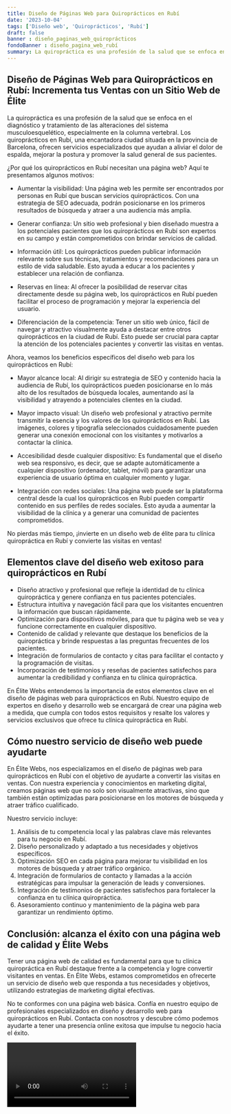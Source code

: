 ```yaml
---
title: Diseño de Páginas Web para Quiroprácticos en Rubí
date: '2023-10-04'
tags: ['Diseño web', 'Quiroprácticos', 'Rubí']
draft: false
banner : diseño_paginas_web_quiroprácticos
fondoBanner : diseño_pagina_web_rubí
summary: La quiropráctica es una profesión de la salud que se enfoca en el diagnóstico y tratamiento de las alteraciones del sistema musculoesquelético, especialmente en la columna vertebral. Los quiroprácticos en Rubí, una encantadora ciudad situada en la provincia de Barcelona, ofrecen servicios especializados que ayudan a aliviar el dolor de espalda, mejorar la postura y promover la salud general de sus pacientes.
---
```


## **Diseño de Páginas Web para Quiroprácticos en Rubí: Incrementa tus Ventas con un Sitio Web de Élite**

La quiropráctica es una profesión de la salud que se enfoca en el diagnóstico y tratamiento de las alteraciones del sistema musculoesquelético, especialmente en la columna vertebral. Los quiroprácticos en Rubí, una encantadora ciudad situada en la provincia de Barcelona, ofrecen servicios especializados que ayudan a aliviar el dolor de espalda, mejorar la postura y promover la salud general de sus pacientes.

¿Por qué los quiroprácticos en Rubí necesitan una página web? Aquí te presentamos algunos motivos:

- Aumentar la visibilidad: Una página web les permite ser encontrados por personas en Rubí que buscan servicios quiroprácticos. Con una estrategia de SEO adecuada, podrán posicionarse en los primeros resultados de búsqueda y atraer a una audiencia más amplia.

- Generar confianza: Un sitio web profesional y bien diseñado muestra a los potenciales pacientes que los quiroprácticos en Rubí son expertos en su campo y están comprometidos con brindar servicios de calidad.

- Información útil: Los quiroprácticos pueden publicar información relevante sobre sus técnicas, tratamientos y recomendaciones para un estilo de vida saludable. Esto ayuda a educar a los pacientes y establecer una relación de confianza.

- Reservas en línea: Al ofrecer la posibilidad de reservar citas directamente desde su página web, los quiroprácticos en Rubí pueden facilitar el proceso de programación y mejorar la experiencia del usuario.

- Diferenciación de la competencia: Tener un sitio web único, fácil de navegar y atractivo visualmente ayuda a destacar entre otros quiroprácticos en la ciudad de Rubí. Esto puede ser crucial para captar la atención de los potenciales pacientes y convertir las visitas en ventas.

Ahora, veamos los beneficios específicos del diseño web para los quiroprácticos en Rubí:

- Mayor alcance local: Al dirigir su estrategia de SEO y contenido hacia la audiencia de Rubí, los quiroprácticos pueden posicionarse en lo más alto de los resultados de búsqueda locales, aumentando así la visibilidad y atrayendo a potenciales clientes en la ciudad.

- Mayor impacto visual: Un diseño web profesional y atractivo permite transmitir la esencia y los valores de los quiroprácticos en Rubí. Las imágenes, colores y tipografía seleccionados cuidadosamente pueden generar una conexión emocional con los visitantes y motivarlos a contactar la clínica.

- Accesibilidad desde cualquier dispositivo: Es fundamental que el diseño web sea responsivo, es decir, que se adapte automáticamente a cualquier dispositivo (ordenador, tablet, móvil) para garantizar una experiencia de usuario óptima en cualquier momento y lugar.

- Integración con redes sociales: Una página web puede ser la plataforma central desde la cual los quiroprácticos en Rubí pueden compartir contenido en sus perfiles de redes sociales. Esto ayuda a aumentar la visibilidad de la clínica y a generar una comunidad de pacientes comprometidos.

No pierdas más tiempo, ¡invierte en un diseño web de élite para tu clínica quiropráctica en Rubí y convierte las visitas en ventas!

<GifSeo />

<Cta />

## Elementos clave del diseño web exitoso para quiroprácticos en Rubí

- Diseño atractivo y profesional que refleje la identidad de tu clínica quiropráctica y genere confianza en tus pacientes potenciales.
- Estructura intuitiva y navegación fácil para que los visitantes encuentren la información que buscan rápidamente.
- Optimización para dispositivos móviles, para que tu página web se vea y funcione correctamente en cualquier dispositivo.
- Contenido de calidad y relevante que destaque los beneficios de la quiropráctica y brinde respuestas a las preguntas frecuentes de los pacientes.
- Integración de formularios de contacto y citas para facilitar el contacto y la programación de visitas.
- Incorporación de testimonios y reseñas de pacientes satisfechos para aumentar la credibilidad y confianza en tu clínica quiropráctica.

En Élite Webs entendemos la importancia de estos elementos clave en el diseño de páginas web para quiroprácticos en Rubí. Nuestro equipo de expertos en diseño y desarrollo web se encargará de crear una página web a medida, que cumpla con todos estos requisitos y resalte los valores y servicios exclusivos que ofrece tu clínica quiropráctica en Rubí.

## Cómo nuestro servicio de diseño web puede ayudarte

En Élite Webs, nos especializamos en el diseño de páginas web para quiroprácticos en Rubí con el objetivo de ayudarte a convertir las visitas en ventas. Con nuestra experiencia y conocimientos en marketing digital, creamos páginas web que no solo son visualmente atractivas, sino que también están optimizadas para posicionarse en los motores de búsqueda y atraer tráfico cualificado.

Nuestro servicio incluye:

1. Análisis de tu competencia local y las palabras clave más relevantes para tu negocio en Rubí.
2. Diseño personalizado y adaptado a tus necesidades y objetivos específicos.
3. Optimización SEO en cada página para mejorar tu visibilidad en los motores de búsqueda y atraer tráfico orgánico.
4. Integración de formularios de contacto y llamadas a la acción estratégicas para impulsar la generación de leads y conversiones.
5. Integración de testimonios de pacientes satisfechos para fortalecer la confianza en tu clínica quiropráctica.
6. Asesoramiento continuo y mantenimiento de la página web para garantizar un rendimiento óptimo.

## Conclusión: alcanza el éxito con una página web de calidad y Élite Webs

Tener una página web de calidad es fundamental para que tu clínica quiropráctica en Rubí destaque frente a la competencia y logre convertir visitantes en ventas. En Élite Webs, estamos comprometidos en ofrecerte un servicio de diseño web que responda a tus necesidades y objetivos, utilizando estrategias de marketing digital efectivas.

No te conformes con una página web básica. Confía en nuestro equipo de profesionales especializados en diseño y desarrollo web para quiroprácticos en Rubí. Contacta con nosotros y descubre cómo podemos ayudarte a tener una presencia online exitosa que impulse tu negocio hacia el éxito.

<Video />

<CtaBot job='Quiroprácticos' city='Rubí'/>

<Gmaps query='Rubí+españa+maps' />